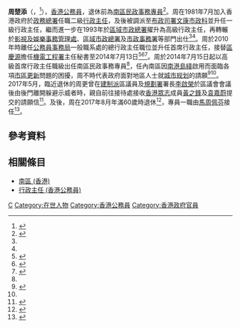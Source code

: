 '''周楚添'''（{{lang-en|Chow Chor-tim}}，{{bd|1957年|8月13日|||catIdx=C周}}<ref name="stafflist">{{cite book |author=香港政府布政司署 |title=香港政府職員名冊 一九九六年 |location=香港 |publisher=香港政府 |page=25 |date=1996-07-01 |isbn=}}</ref>），[[香港|香港]][[香港公務員|公務員]]，退休前為[[南區_(香港)|南區]][[民政事務專員|民政事務專員]]<ref name="do-in">{{Cite web|url=https://www.info.gov.hk/gia/general/201407/25/P201407220297.htm|title=新任南區民政事務專員履新（附圖）|date=2014-07-25|work=香港特別行政區政府新聞公報|accessdate=2020-12-06|archive-date=2016-03-04|archive-url=https://web.archive.org/web/20160304210159/http://www.info.gov.hk/gia/general/201407/25/P201407220297.htm|dead-url=no}}</ref>。周在1981年7月加入香港政府於[[民政事務總署|政務總署]]任職二級[[行政主任_(香港公務員)|行政主任]]，及後被調派至[[布政司署|布政司署]][[文康廣播局|文康市政科]]並升任一級行政主任，繼而進一步在1993年於[[區域市政總署|區域市政總署]]擢升為高級行政主任，再轉輾於[[影視及娛樂事務管理處|影視及娛樂事務管理處]]、[[區域市政總署|區域市政總署]]及[[市政事務署|市政事務署]]等部門出仕<ref name="stafflist"/><ref name="do-in"/>。周於2010年時離任[[公務員事務局|公務員事務局]]一般職系處的總行政主任職位並升任首席行政主任，接替[[區慶源|區慶源]]擔任[[機電工程署|機電工程署]]主任秘書至2014年7月13日<ref>{{Cite journal|url=http://www.csb.gov.hk/hkgcsb/eon/173/173.pdf|title=Staff Movements in GGO|date=2010-06|publisher=香港特別行政區政府公務員事務局|journal=Keep In Touch|volume=173|page=23|archive-date=2017-12-15|archive-url=https://web.archive.org/web/20171215115207/http://www.csb.gov.hk/hkgcsb/eon/173/173.pdf|dead-url=yes|access-date=2020-12-06}}</ref><ref>{{Cite journal|url=https://www.emsd.gov.hk/minisites/EMSTFar/en/1011ar/pdf/full_vs.pdf|title=常務委員會 Executive Board|year=2010-11|publisher=香港特別行政區政府機電工程署|journal=機電工程營運基金EMSTF年報|page=4|access-date=2020-12-10|archive-date=2020-12-10|archive-url=https://web.archive.org/web/20201210033548/https://www.emsd.gov.hk/minisites/EMSTFar/en/1011ar/pdf/full_vs.pdf|dead-url=no}}</ref><ref>{{Cite journal|url=https://www.emsd.gov.hk/minisites/EMSDar/1415ar/pdf/EMSD_whole.pdf|title=高層管理人員 Senior Management|year=2013-14|publisher=香港特別行政區政府機電工程署|journal=機電工程署二零一四至一五年年報|page=10|access-date=2020-12-10|archive-date=2020-12-10|archive-url=https://web.archive.org/web/20201210033621/https://www.emsd.gov.hk/minisites/EMSDar/1415ar/pdf/EMSD_whole.pdf|dead-url=no}}</ref>。周於2014年7月15日起以高級首席行政主任職級出任南區民政事務專員<ref name="do-in"/>，任內南區因[[南港島綫|南港島綫]]啟用而面臨各項[[市區更新|市區更新]]問題的困擾，周不時代表政府面對地區人士就[[城市规划|城市规划]]的請願<ref>{{Cite web|url=https://www.facebook.com/PokfulamChiFuFaYuenAlliance/photos/914327345305185/|title=約見民政事務處周楚添專員|date=2015-08-17|work=薄扶林/置富花園大聯盟|accessdate=2020-12-06|archive-url=https://archive.ph/20211108153652/https://www.facebook.com/PokfulamChiFuFaYuenAlliance/photos/914327345305185/|archive-date=2021-08-11|dead-url=no|via=Facebook}}</ref><ref name="pf2"/>。2017年5月，臨近退休的周更曾在[[建制派_(香港)|建制派]]區議員及[[規劃署|規劃署]]署長[[李啟榮|李啟榮]]於區議會會議後由後門離開躲避示威者時，親自前往接待處接收[[香港眾志|香港眾志]]成員[[黃之鋒|黃之鋒]]及[[袁嘉蔚|袁嘉蔚]]提交的請願信<ref name="pf2">{{Cite web|url=https://www.inmediahk.net/node/1049483|title=區議會拒討論田灣商場改建國際學校 當區建制派議員走後門避示威  獨媒報導|date=2017-05-18|work=香港獨立媒體網|accessdate=2020-12-06|archive-date=2017-06-24|archive-url=https://web.archive.org/web/20170624165157/http://www.inmediahk.net/node/1049483|dead-url=no}}</ref>。及後，周在2017年8月年滿60歲時退休<ref>{{Cite journal|url=http://www.csb.gov.hk/hkgcsb/eon/187/187.pdf|title=Retirements|date=2017-12|publisher=香港特別行政區政府公務員事務局|journal=Keep In Touch|volume=187|page=24|archive-date=2019-10-20|archive-url=https://web.archive.org/web/20191020210956/https://www.csb.gov.hk/hkgcsb/eon/187/187.pdf|dead-url=yes|access-date=2020-12-06}}</ref>，專員一職由[[馬周佩芬|馬周佩芬]]接任<ref>{{Cite web|url=https://www.info.gov.hk/gia/general/201708/13/P2017081100356.htm|title=新任南區民政事務專員履新（附圖）|date=2017-08-13|work=香港特別行政區政府新聞公報|accessdate=2020-11-30|archive-date=2019-09-01|archive-url=https://web.archive.org/web/20190901010110/https://www.info.gov.hk/gia/general/201708/13/P2017081100356.htm|dead-url=no}}</ref>。

== 參考資料 ==
{{reflist|30em}}

== 相關條目 ==
* [[南區_(香港)|南區 (香港)]]
* [[行政主任_(香港公務員)|行政主任 (香港公務員)]]

{{s-start}}
{{s-gov}}
{{s-bef | before=[[衛懿欣|衛懿欣]]}}
{{s-ttl | title=[[南區_(香港)|南區]][[民政事務專員|民政事務專員]] | years= 2014年7月26日－2017年8月13日}}
{{s-aft | after = [[馬周佩芬|馬周佩芬]]}}
{{s-end}}

{{Portal bar|香港|政治|人物}}

{{DEFAULTSORT:Chow, Chor-tim}}
[[Category:周姓|C]]
[[Category:在世人物|Category:在世人物]]
[[Category:香港公務員|Category:香港公務員]]
[[Category:香港政府官員|Category:香港政府官員]]